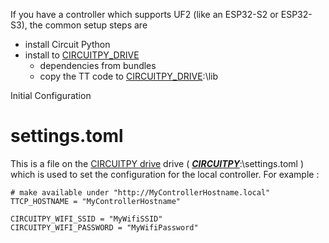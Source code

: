 If you have a controller which supports UF2 (like an ESP32-S2 or ESP32-S3),  the common setup steps are

 
  - install Circuit Python
  - install to [CIRCUITPY_DRIVE](../CIRCUITPY_DRIVE.mdx)
    - dependencies from bundles
    - copy the TT code to [CIRCUITPY_DRIVE](../CIRCUITPY_DRIVE.mdx):\lib
    


Initial Configuration


# settings.toml
This is a file on the [CIRCUITPY drive](../CIRCUITPY_DRIVE.mdx) drive ( [***CIRCUITPY***](../CIRCUITPY_DRIVE.mdx):\settings.toml ) 
which is used to set the configuration for the local controller.  For example :
 
```
# make available under "http://MyControllerHostname.local"
TTCP_HOSTNAME = "MyControllerHostname"

CIRCUITPY_WIFI_SSID = "MyWifiSSID"
CIRCUITPY_WIFI_PASSWORD = "MyWifiPassword"
```
